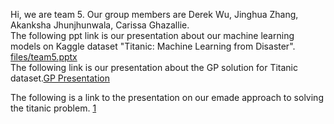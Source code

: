Hi, we are team 5.
Our group members are Derek Wu, Jinghua Zhang, Akanksha Jhunjhunwala, Carissa Ghazallie.<br />
The following ppt link is our presentation about  our machine learning models on Kaggle dataset "Titanic: Machine Learning from Disaster".
[[files/team5.pptx]]<br />
The following link is our presentation about the GP solution for Titanic dataset.[https://docs.google.com/presentation/d/1by_CNEptI4uWq7KPzi5SMAs67d3Dtc2SrWzPo7UgWmk/edit GP Presentation]

The following is a link to the presentation on our emade approach to solving the titanic problem. [https://docs.google.com/presentation/d/1wSSX55oVKI2_xeTSKmMgOtk0HuUS7AoeVV42qLpEkG4/edit#slide=id.gc6f9e470d_0_126]